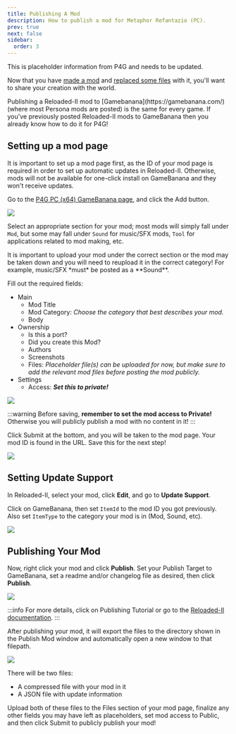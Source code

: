 ```yaml
---
title: Publishing A Mod
description: How to publish a mod for Metaphor Refantazio (PC).
prev: true
next: false
sidebar:
  order: 3
---
```



<Aside>This is placeholder information from P4G and needs to be updated.</Aside>

Now that you have [made a mod](../making-a-mod) and [replaced some files](../replacing-files) with it, you'll want to share your creation with the world.

<Aside>
  Publishing a Reloaded-II mod to [Gamebanana](https://gamebanana.com/) (where
  most Persona mods are posted) is the same for every game. If you've previously
  posted Reloaded-II mods to GameBanana then you already know how to do it for
  P4G!
</Aside>

## Setting up a mod page

It is important to set up a mod page first, as the ID of your mod page is required in order to set up automatic updates in Reloaded-II. Otherwise, mods will not be available for one-click install on GameBanana and they won't receive updates.

Go to the [P4G PC (x64) GameBanana page](https://gamebanana.com/games/17755), and click the Add button.

![](../../../../../assets/p4g/getting-started/publishing-a-mod/gb-add.png)

Select an appropriate section for your mod; most mods will simply fall under `Mod`, but some may fall under `Sound` for music/SFX mods, `Tool` for applications related to mod making, etc.

<Aside type="caution">
  It is important to upload your mod under the correct section or the mod may be
  taken down and you will need to reupload it in the correct category! For
  example, music/SFX *must* be posted as a **Sound**.
</Aside>

Fill out the required fields:

- Main
  - Mod Title
  - Mod Category: _Choose the category that best describes your mod._
  - Body
- Ownership
  - Is this a port?
  - Did you create this Mod?
  - Authors
  - Screenshots
  - Files: _Placeholder file(s) can be uploaded for now, but make sure to add the relevant mod files before posting the mod publicly._
- Settings
  - Access: **_Set this to private!_**

![](../../../../../assets/general/getting-started/publishing-a-mod/gb-private.png)

:::warning
Before saving, **remember to set the mod access to Private!** Otherwise you will publicly publish a mod with no content in it!
:::

Click Submit at the bottom, and you will be taken to the mod page. Your mod ID is found in the URL. Save this for the next step!

![](../../../../../assets/general/getting-started/publishing-a-mod/gb-id.png)

## Setting Update Support

In Reloaded-II, select your mod, click **Edit**, and go to **Update Support**.

Click on GameBanana, then set `ItemId` to the mod ID you got previously. Also set `ItemType` to the category your mod is in (Mod, Sound, etc).

![](../../../../../assets/general/getting-started/publishing-a-mod/r2-update-support.png)

## Publishing Your Mod

Now, right click your mod and click **Publish**. Set your Publish Target to GameBanana, set a readme and/or changelog file as desired, then click **Publish**.

![](../../../../../assets/p4g/getting-started/publishing-a-mod/r2-publish.png)

:::info
For more details, click on Publishing Tutorial or go to the [Reloaded-II documentation](https://reloaded-project.github.io/Reloaded-II/CreatingRelease/).
:::

After publishing your mod, it will export the files to the directory shown in the Publish Mod window and automatically open a new window to that filepath.

![](../../../../../assets/p4g/getting-started/publishing-a-mod/export.png)

There will be two files:

- A compressed file with your mod in it
- A JSON file with update information

Upload both of these files to the Files section of your mod page, finalize any other fields you may have left as placeholders, set mod access to Public, and then click Submit to publicly publish your mod!
